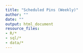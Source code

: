 ```yaml
---
title: "Scheduled Pins (Weekly)"
author: ""
date: ""
output: html_document
resource_files:
- R/*
- sql/*
- data/*
---
```

